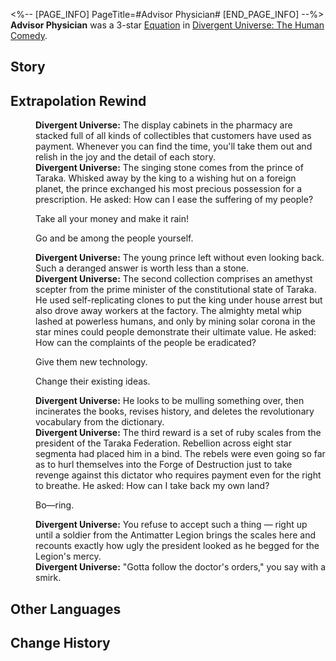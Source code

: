 <%-- [PAGE_INFO]
PageTitle=#Advisor Physician#
[END_PAGE_INFO] --%>
{{Removed|Equation}}
{{Equation Infobox
|period   = The Human Comedy
|rarity   = 3
|path1    = Elation*8
|path2    = Abundance*4
|effect   = DMG dealt by {{Extra Effect|Dewdrop|60000013}} is considered as Follow-up ATK DMG. After {{Extra Effect|Dewdrop|60000013}} burst as a result of the character launching a Follow-up ATK or using an attack, there is a {{Color|h|16%}} fixed chance every time for them to trigger the following effect: Charge {{Extra Effect|Dewdrop|60000013}} for {{Color|h|80%}} of its maximum, and deals DMG equal to 1/2/3/4 time(s) of {{Extra Effect|Dewdrop|60000013}}'s Charge with a {{Color|h|10%}}/{{Color|h|40%}}/{{Color|h|40%}}/{{Color|h|10%}} fixed chance.
|mentions = 
}}
'''Advisor Physician''' was a 3-star [[Divergent Universe: The Human Comedy/Equations|Equation]] in [[Divergent Universe: The Human Comedy]].

==Story==
{{Description|Hey! Don't miss out on the best deals! Your eyes sight a customer among the crowd with surgical precision. They may be looking for what cannot be obtained, or lost in fatigue, and seek a quick fix. Just include them in the prescription, and a life of sinking lows may be spared. Of course, this business of salvation from suffering and hardship is not without its price. A pen that has failed at cheating can be grown into a robot's seed. A joke that has not been heard before will at least make you laugh no matter what.<br /><br />When the boisterous laughter passes, the pharmacy will be filled with every prescription imaginable and unimaginable &mdash; one will surely pique your fancy. The crestfallen who wish to rise again, the dejected who yearn for companionship, that royal who longs for eternal reign, and that noble who desires to keep his people blinded to his follies, they all knock on the gate of your store, bringing with them jokes, tricks, and gags big and small, for ideas great and tiny.<br /><br />Is the devil's tongue the antidote, or poisoned wine? It is up to the person to determine.}}
<!--
==Gameplay Notes==
* 
-->
==Extrapolation Rewind==
{{Dialogue Start}}
:'''Divergent Universe:''' The display cabinets in the pharmacy are stacked full of all kinds of collectibles that customers have used as payment. Whenever you can find the time, you'll take them out and relish in the joy and the detail of each story.
:'''Divergent Universe:''' The singing stone comes from the prince of Taraka. Whisked away by the king to a wishing hut on a foreign planet, the prince exchanged his most precious possession for a prescription. He asked: How can I ease the suffering of my people?
:{{DIcon|Arrow}} Take all your money and make it rain!
:{{DIcon|Arrow}} Go and be among the people yourself.
:'''Divergent Universe:''' The young prince left without even looking back. Such a deranged answer is worth less than a stone.
:'''Divergent Universe:''' The second collection comprises an amethyst scepter from the prime minister of the constitutional state of Taraka. He used self-replicating clones to put the king under house arrest but also drove away workers at the factory. The almighty metal whip lashed at powerless humans, and only by mining solar corona in the star mines could people demonstrate their ultimate value. He asked: How can the complaints of the people be eradicated?
:{{DIcon|Arrow}} Give them new technology.
:{{DIcon|Arrow}} Change their existing ideas.
:'''Divergent Universe:''' He looks to be mulling something over, then incinerates the books, revises history, and deletes the revolutionary vocabulary from the dictionary.
:'''Divergent Universe:''' The third reward is a set of ruby scales from the president of the Taraka Federation. Rebellion across eight star segmenta had placed him in a bind. The rebels were even going so far as to hurl themselves into the Forge of Destruction just to take revenge against this dictator who requires payment even for the right to breathe. He asked: How can I take back my own land?
:{{DIcon|Arrow}} Bo&mdash;ring.
:'''Divergent Universe:''' You refuse to accept such a thing &mdash; right up until a soldier from the Antimatter Legion brings the scales here and recounts exactly how ugly the president looked as he begged for the Legion's mercy.
:'''Divergent Universe:''' "Gotta follow the doctor's orders," you say with a smirk.
{{Dialogue End}}

==Other Languages==
{{Other Languages
|en   = Advisor Physician
|zhs  = 谏语医师
|zht  = 諫語醫師
|ja   = {{Rubi|諫言|かんげん}}の{{Rubi|医師|いし}}
|ko   = 간언하는 의사
|es   = Médico amonestador
|fr   = Médecin conseiller
|ru   = Врач-консультант
|th   = หมอที่ปรึกษา
|vi   = Bác Sĩ Khuyên Can
|de   = Mahnender Arzt
|id   = Advisor Physician
|pt   = Médico Conselheiro
}}

==Change History==
{{Change History|2.3}}
